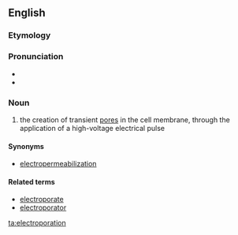 ==English==
{{wikipedia}}
===Etymology===
{{prefix|electro|poration}}

===Pronunciation===
*{{IPA|ɪˌlɛktɹoʊpɔˈɹeɪʃən}}
*{{rhymes|eɪʃən}}

===Noun===
{{en-noun|s|-}}

# {{biotechnology}} the creation of transient [[pore]]s in the cell membrane, through the application of a high-voltage electrical pulse

====Synonyms====
* [[electropermeabilization]]

====Related terms====
* [[electroporate]]
* [[electroporator]]

[[ta:electroporation]]